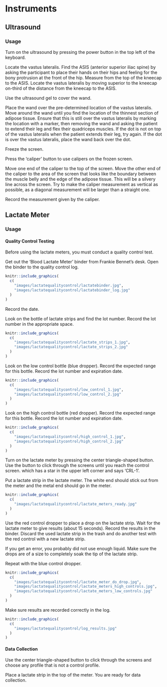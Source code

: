 # Instruments {#Instruments}

## Ultrasound {#Appendix-Instruments-Ultrasound}

### Usage {#Appendix-Instruments-Ultrasound-Usage}

Turn on the ultrasound by pressing the power button in the top left of the keyboard.

Locate the vastus lateralis.  Find the ASIS (anterior superior iliac spine) by asking the participant to place their hands on their hips and feeling for the bony protrusion at the front of the hip. Measure from the top of the kneecap to the ASIS. Locate the vastus lateralis by moving superior to the kneecap on-third of the distance from the kneecap to the ASIS.

Use the ultrasound gel to cover the wand.

Place the wand over the pre-determined location of the vastus lateralis. Move around the wand until you find the location of the thinnest section of adipose tissue. Ensure that this is still over the vastus lateralis by marking the location with a marker, then removing the wand and asking the patient to extend their leg and flex their quadriceps muscles. If the dot is not on top of the vastus lateralis when the patient extends their leg, try again. If the dot is over the vastus lateralis, place the wand back over the dot. 

Freeze the screen.

Press the 'caliper' button to use calipers on the frozen screen.

Move one end of the caliper to the top of the screen. Move the other end of the caliper to the area of the screen that looks like the boundary between the muscle belly and the edge of the adipose tissue. This will be a silvery line across the screen. Try to make the caliper measurement as vertical as possible, as a diagonal measurement will be larger than a straight one. 

Record the measurement given by the caliper.


## Lactate Meter {#Appendix-Instruments-LactateMeter}


### Usage {#Appendix-Instruments-LactateMeter-Usage}

#### Quality Control Testing {#Appendix-Instruments-LactateMeter-Usage-QualityControl}

Before using the lactate meters, you must conduct a quality control test. 

Get out the 'Blood Lactate Meter' binder from Frankie Bennet's desk. Open the binder to the quality control log. 

```{r, echo = F, out.width = "50%"}
knitr::include_graphics(
  c(
    "images/lactatequalitycontrol/lactatebinder.jpg",
    "images/lactatequalitycontrol/lactatebinder_log.jpg"
  )
)
```

Record the date. 



Look on the bottle of lactate strips and find the lot number. Record the lot number in the appropriate space. 

```{r, echo = F, out.width= "50%"}
knitr::include_graphics(
  c(
    "images/lactatequalitycontrol/lactate_strips_1.jpg",
    "images/lactatequalitycontrol/lactate_strips_2.jpg"
  )
)
```


Look on the low control bottle (blue dropper). Record the expected range for this bottle. Record the lot number and expiration date.

```{r, echo = F, out.width = "50%"}
knitr::include_graphics(
  c(
    "images/lactatequalitycontrol/low_control_1.jpg",
    "images/lactatequalitycontrol/low_control_2.jpg"
  )
)
```

Look on the high control bottle (red dropper). Record the expected range for this bottle. Record the lot number and expiration date. 

```{r, echo = F, out.width =  "50%"}
knitr::include_graphics(
  c(
    "images/lactatequalitycontrol/high_control_1.jpg",
    "images/lactatequalitycontrol/high_control_2.jpg"
  )
)
```

Turn on the lactate meter by pressing the center triangle-shaped button. Use the button to click through the screens until you reach the control screen. which has a star in the upper left corner and says 'CRL-1'.

Put a lactate strip in the lactate meter. The white end should stick out from the meter and the metal end should go in the meter. 

```{r, echo = F, out.width = "100%"}
knitr::include_graphics(
  c(
    "images/lactatequalitycontrol/lactate_meters_ready.jpg"
  )
)
```


Use the red control dropper to place a drop on the lactate strip. Wait for the lactate meter to give results (about 15 seconds). Record the results in the binder. Discard the used lactate strip in the trash and do another test with the red control with a new lactate strip.

If you get an error, you probably did not use enough liquid. Make sure the drops are of a size to completely soak the tip of the lactate strip. 

Repeat with the blue control dropper. 

```{r, echo = F, out.width = "33%"}
knitr::include_graphics(
  c(
    "images/lactatequalitycontrol/lactate_meter_do_drop.jpg",
    "images/lactatequalitycontrol/lactate_meters_high_controls.jpg",
    "images/lactatequalitycontrol/lactate_meters_low_controls.jpg"
  )
)
```

Make sure results are recorded correctly in the log.

```{r, echo = F, out.width = "100%"}
knitr::include_graphics(
  c(
    "images/lactatequalitycontrol/log_results.jpg"
  )
)
```


#### Data Collection {#Appendix-Instruments-LactateMeter-Usage-DataCollection}

Use the center triangle-shaped button to click through the screens and choose any profile that is not a control profile.

Place a lactate strip in the top of the meter. You are ready for data collection.
